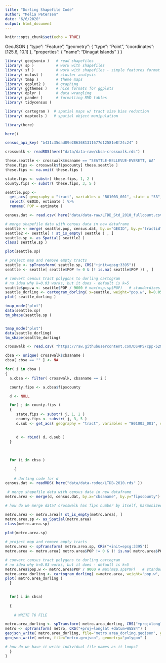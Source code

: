 ```yaml
---
title: "Dorling Shapefile Code"
author: "Melia Petersen"
date: "6/6/2020"
output: html_document
---
```


```r
knitr::opts_chunk$set(echo = TRUE)
```

GeoJSON 
{
  "type": "Feature",
  "geometry": {
    "type": "Point",
    "coordinates": [125.6, 10.1]
  },
  "properties": {
    "name": "Dinagat Islands"
  }
}


```r
library( geojsonio )   # read shapefiles
library( sp )          # work with shapefiles
library( sf )          # work with shapefiles - simple features format
library( mclust )      # cluster analysis 
library( tmap )        # theme maps
library( ggplot2 )     # graphing 
library( ggthemes )    # nice formats for ggplots
library( dplyr )       # data wrangling 
library( pander )      # formatting RMD tables
library( tidycensus )

library( cartogram )  # spatial maps w/ tract size bias reduction
library( maptools )   # spatial object manipulation 

library(here)
```


```r
here()
```


```r
census_api_key( "b431c35dad89e2863681311677d12581e8f24c24" )

crosswalk <- readRDS(here("data/data-raw/cbsa-crosswalk.rds") ) 

these.seattle <- crosswalk$msaname == "SEATTLE-BELLEVUE-EVERETT, WA"
these.fips <- crosswalk$fipscounty[ these.seattle ]
these.fips <- na.omit( these.fips )

state.fips <- substr( these.fips, 1, 2 )
county.fips <- substr( these.fips, 3, 5 )

seattle.pop <-
  get_acs( geography = "tract", variables = "B01003_001", state = "53", county = county.fips[state.fips=="53"], geometry = TRUE ) %>%
  select( GEOID, estimate ) %>%
  rename( POP = estimate )

```

```r

census.dat <- read.csv( here("data/data-raw/LTDB_Std_2010_fullcount.csv" ))

# merge shapefile data with census data in new dataframe
seattle <- merge( seattle.pop, census.dat, by.x="GEOID", by.y="tractid" )
seattle2 <- seattle[ ! st_is_empty( seattle ) , ]
seattle.sp <- as_Spatial( seattle2 )
class( seattle.sp )

plot(seattle.sp)
```

```r
# project map and remove empty tracts
seattle <- spTransform( seattle.sp, CRS("+init=epsg:3395"))
seattle <- seattle[ seattle$POP != 0 & (! is.na( seattle$POP )) , ]

# convert census tract polygons to dorling cartogram
# no idea why k=0.03 works, but it does - default is k=5
seattle$pop.w <- seattle$POP / 9000 # max(msp.sp$POP)   # standardizes it to max of 1.5
seattle_dorling <- cartogram_dorling( x=seattle, weight="pop.w", k=0.05 )
plot( seattle_dorling )
```

```r
tmap_mode("plot")
data(seattle.sp)
tm_shape(seattle.sp )


tmap_mode("plot")
data(seattle_dorling)
tm_shape(seattle_dorling)

```



```r
crosswalk <- read.csv( "https://raw.githubusercontent.com/DS4PS/cpp-529-master/master/data/cbsatocountycrosswalk.csv",  stringsAsFactors=F, colClasses="character" )

cbsa <- unique( crosswalk$cbsaname )
cbsa[ cbsa == "" ] <- NA

for( i in cbsa )
{
  a.cbsa <- filter( crosswalk, cbsaname == i )

  county.fips <- a.cbsa$fipscounty

  d <- NULL

  for( j in county.fips )
  {
     state.fips <- substr( j, 1, 2 )
     county.fips <- substr( j, 3, 5 )
     d.sub <- get_acs( geography = "tract", variables = "B01003_001", state=state.fips, county=county.fips, geometry = TRUE )
     

     d <- rbind( d, d.sub )
  }
  
  
  
  for (i in cbsa ) 
    
    {
    
    # dorling code for d
census.dat <- readRDS( here("data/data-rodeo/LTDB-2010.rds" ))

 # merge shapefile data with census data in new dataframe
metro.area <- merge(d, census.dat, by.x="cbsaname", by.y="fipscounty")

# how do we merge data? crosswalk has fips number by itself, harmonized data has fips-##-####-(fipsnumber)

metro.area <- metro.area[! st_is_empty(metro.area), ]
metro.area.sp <- as_Spatial(metro.area)
class(metro.area.sp)
  
plot(metro.area.sp)

# project map and remove empty tracts
metro.area <- spTransform( metro.area.sp, CRS("+init=epsg:3395"))
metro.area <- metro.area[ metro.area$POP != 0 & (! is.na( metro.area$POP )) , ]

# convert census tract polygons to dorling cartogram
# no idea why k=0.03 works, but it does - default is k=5
metro.area$pop.w <- metro.area$POP / 9000 # max(msp.sp$POP)   # standardizes it to max of 1.5
metro.area_dorling <- cartogram_dorling( x=metro.area, weight="pop.w", k=0.05 )
plot( metro.area_dorling )
  }

  
  for( i in cbsa)
    
  {
    
    # WRITE TO FILE 

metro.area_dorling <- spTransform( metro.area_dorling, CRS("+proj=longlat +datum=WGS84") )
metro <- spTransform( metro, CRS("+proj=longlat +datum=WGS84") )
geojson_write( metro.area_dorling, file="metro.area_dorling.geojson", geometry="polygon" )
geojson_write( metro, file="metro.geojson", geometry="polygon" )

# how do we have it write individual file names as it loops?    
  }
} 

```

